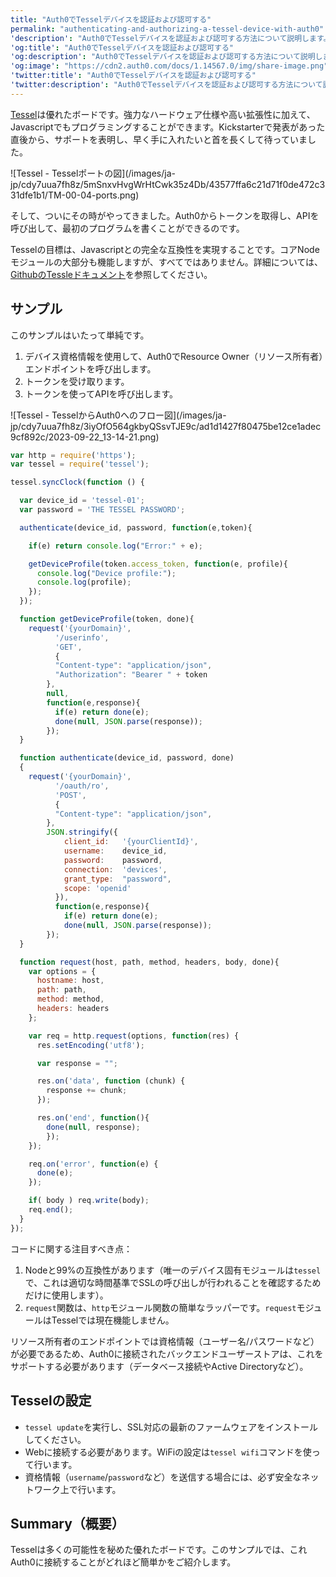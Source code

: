 ```yaml
---
title: "Auth0でTesselデバイスを認証および認可する"
permalink: "authenticating-and-authorizing-a-tessel-device-with-auth0"
'description': "Auth0でTesselデバイスを認証および認可する方法について説明します。"
'og:title': "Auth0でTesselデバイスを認証および認可する"
'og:description': "Auth0でTesselデバイスを認証および認可する方法について説明します。"
'og:image': "https://cdn2.auth0.com/docs/1.14567.0/img/share-image.png"
'twitter:title': "Auth0でTesselデバイスを認証および認可する"
'twitter:description': "Auth0でTesselデバイスを認証および認可する方法について説明します。"
---
```


[Tessel](https://tessel.io)は優れたボードです。強力なハードウェア仕様や高い拡張性に加えて、Javascriptでもプログラミングすることができます。Kickstarterで発表があった直後から、サポートを表明し、早く手に入れたいと首を長くして待っていました。

<Frame>![Tessel - Tesselポートの図](/images/ja-jp/cdy7uua7fh8z/5mSnxvHvgWrHtCwk35z4Db/43577ffa6c21d71f0de472c331dfe1b1/TM-00-04-ports.png)</Frame>

そして、ついにその時がやってきました。Auth0からトークンを取得し、APIを呼び出して、最初のプログラムを書くことができるのです。

Tesselの目標は、Javascriptとの完全な互換性を実現することです。コアNodeモジュールの大部分も機能しますが、すべてではありません。詳細については、[GithubのTessleドキュメント](https://github.com/tessel/docs/blob/master/compatibility.md)を参照してください。

## サンプル

このサンプルはいたって単純です。

1. デバイス資格情報を使用して、Auth0でResource Owner（リソース所有者）エンドポイントを呼び出します。
2. トークンを受け取ります。
3. トークンを使ってAPIを呼び出します。

<Frame>![Tessel - TesselからAuth0へのフロー図](/images/ja-jp/cdy7uua7fh8z/3iyOfO564gkbyQSsvTJE9c/ad1d1427f80475be12ce1adec9cf892c/2023-09-22_13-14-21.png)</Frame>

```javascript lines expandable
var http = require('https');
var tessel = require('tessel');

tessel.syncClock(function () {

  var device_id = 'tessel-01';
  var password = 'THE TESSEL PASSWORD';

  authenticate(device_id, password, function(e,token){

    if(e) return console.log("Error:" + e);

    getDeviceProfile(token.access_token, function(e, profile){
      console.log("Device profile:");
      console.log(profile);
    });
  });

  function getDeviceProfile(token, done){
    request('{yourDomain}',
          '/userinfo',
          'GET',
          {
          "Content-type": "application/json",
          "Authorization": "Bearer " + token
        },
        null,
        function(e,response){
          if(e) return done(e);
          done(null, JSON.parse(response));
        });
  }

  function authenticate(device_id, password, done)
  {
    request('{yourDomain}',
          '/oauth/ro',
          'POST',
          {
          "Content-type": "application/json",
        },
        JSON.stringify({
            client_id:   '{yourClientId}',
            username:    device_id,
            password:    password,
            connection:  'devices',
            grant_type:  "password",
            scope: 'openid'
          }),
          function(e,response){
            if(e) return done(e);
            done(null, JSON.parse(response));
        });
  }

  function request(host, path, method, headers, body, done){
    var options = {
      hostname: host,
      path: path,
      method: method,
      headers: headers
    };

    var req = http.request(options, function(res) {
      res.setEncoding('utf8');

      var response = "";

      res.on('data', function (chunk) {
        response += chunk;
      });

      res.on('end', function(){
        done(null, response);
        });
    });

    req.on('error', function(e) {
      done(e);
    });

    if( body ) req.write(body);
    req.end();
  }
});
```

コードに関する注目すべき点：

1. Nodeと99%の互換性があります（唯一のデバイス固有モジュールは`tessel`で、これは適切な時間基準でSSLの呼び出しが行われることを確認するためだけに使用します）。
2. `request`関数は、`http`モジュール関数の簡単なラッパーです。`request`モジュールはTesselでは現在機能しません。

リソース所有者のエンドポイントでは資格情報（ユーザー名/パスワードなど）が必要であるため、Auth0に接続されたバックエンドユーザーストアは、これをサポートする必要があります（データベース接続やActive Directoryなど）。

## Tesselの設定

* `tessel update`を実行し、SSL対応の最新のファームウェアをインストールしてください。
* Webに接続する必要があります。WiFiの設定は`tessel wifi`コマンドを使って行います。
* 資格情報（`username`/`password`など）を送信する場合には、必ず安全なネットワーク上で行います。

## Summary（概要）

Tesselは多くの可能性を秘めた優れたボードです。このサンプルでは、これAuth0に接続することがどれほど簡単かをご紹介します。